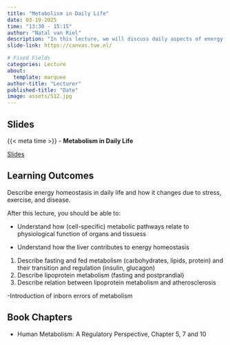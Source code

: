 ```yaml
---
title: "Metabolism in Daily Life"
date: 03-19-2025
time: "13:30 - 15:15"
author: "Natal van Riel"
description: "In this lecture, we will discuss daily aspects of energy metabolism and extend discussion of lipoprotein metabolism, including atherosclerosis."
slide-link: https://canvas.tue.nl/

# Fixed Fields
categories: Lecture
about:
  template: marquee
author-title: "Lecturer"
published-title: "Date"
image: assets/512.jpg
---
```


## Slides
::: slide-deck
{{< meta time >}} - **Metabolism in Daily Life**

::: slides
[Slides]({{< meta slide-link >}})
:::
:::

## Learning Outcomes

::: {.callout-important title="Principal Learning Outcome 5"}
Describe energy homeostasis in daily life and how it changes due to stress, exercise, and disease.
:::

After this lecture, you should be able to:

* Understand how (cell-specific) metabolic pathways relate to physiological function of organs and tissuess

* Understand how the liver contributes to energy homeostasis

1. Describe fasting and fed metabolism (carbohydrates, lipids, protein) and their transition and regulation (insulin, glucagon) 
2. Describe lipoprotein metabolism (fasting and postprandial)
3. Describe relation between lipoprotein metabolism and atherosclerosis

-Introduction of inborn errors of metabolism

## Book Chapters

- Human Metabolism: A Regulatory Perspective, Chapter 5, 7 and 10
